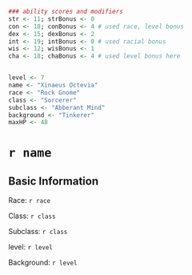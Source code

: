 
```R

### ability scores and modifiers   
str <- 11; strBonus <- 0
con <- 18; conBonus <- 4 # used race, level bonus
dex <- 15; dexBonus <- 2
int <- 19; intBonus <- 0 # used racial bonus
wis <- 12; wisBonus <- 1
cha <- 18; chaBonus <- 4 # used level bonus here


level <- 7
name <- "Xinaeus Octevia"
race <- "Rock Gnome"
class <- "Sorcerer"
subclass <- "Abberant Mind"
background <- "Tinkerer"
maxHP <- 48

```

# `r name` {-}

## Basic Information

Race: `r race`

Class: `r class`

Subclass: `r class`

level: `r level`

Background: `r level`

